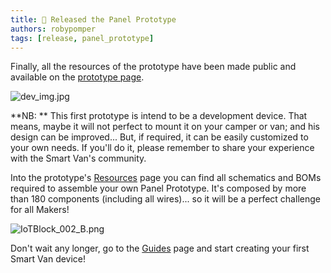 ```yaml
---
title: 🚀 Released the Panel Prototype
authors: robypomper
tags: [release, panel_prototype]
---
```


Finally, all the resources of the prototype have been made public and available
on the [prototype page](/docs/hardware/panel_prototype).

![dev_img.jpg](..%2Fstatic%2Fimg%2Fhardware%2Fpanel_prototype%2Fdev_img.jpg)

**NB: ** This first prototype is intend to be a development device. That means,
maybe it will not perfect to mount it on your camper or van; and his design can
be improved... But, if required, it can be easily customized to your own needs.
If you'll do it, please remember to share your experience with the Smart Van's
community.

Into the prototype's [Resources](/docs/hardware/panel_prototype/resources) page
you can find all schematics and BOMs required to assemble your own Panel
Prototype. It's composed by more than 180 components (including all wires)...
so it will be a perfect challenge for all Makers!

![IoTBlock_002_B.png](..%2Fstatic%2Fimg%2Fhardware%2Fpanel_prototype%2Fresources%2FIoTBlock_002_B.png)

Don't wait any longer, go to the [Guides](/docs/hardware/panel_prototype/guides)
page and start creating your first Smart Van device!
